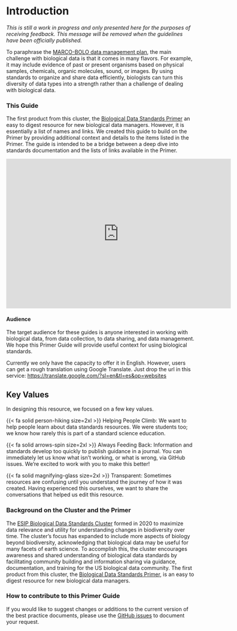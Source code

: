 # Introduction

*This is still a work in progress and only presented here for the purposes of receiving feedback. This message will be removed when the guidelines have been officially published.*

To paraphrase the [MARCO-BOLO data management plan](https://doi.org/10.5281/zenodo.8208410), the main challenge with biological data is that it comes in many flavors. For example, it may include evidence of past or present organisms based on physical samples, chemicals, organic molecules, sound, or images. By using standards to organize and share data efficiently, biologists can turn this diversity of data types into a strength rather than a challenge of dealing with biological data.

### This Guide

The first product from this cluster, the [Biological Data Standards Primer](https://doi.org/10.6084/m9.figshare.16806712.v2) an easy to digest resource for new biological data managers. However, it is essentially a list of names and links. We created this guide to build on the Primer by providing additional context and details to the items listed in the Primer. The guide is intended to be a bridge between a deep dive into standards documentation and the lists of links available in the Primer. 

<iframe src="https://widgets.figshare.com/articles/16806712/embed?show_title=1" width="600" height="400" allowfullscreen frameborder="0">

</iframe>

#### Audience

The target audience for these guides is anyone interested in working with biological data, from data collection, to data sharing, and data management. We hope this Primer Guide will provide useful context for using biological standards.

Currently we only have the capacity to offer it in English. However, users can get a rough translation using Google Translate. Just drop the url in this service: <https://translate.google.com/?sl=en&tl=es&op=websites>


::: callout-note
## Key Values

In designing this resource, we focused on a few key values.

{{< fa solid person-hiking size=2xl >}} Helping People Climb: We want to help people learn about data standards resources. We were students too; we know how rarely this is part of a standard science education.

{{< fa solid arrows-spin size=2xl  >}} Always Feeding Back: Information and standards develop too quickly to publish guidance in a journal. You can immediately let us know what isn't working, or what is wrong, via GitHub issues. We're excited to work with you to make this better!

{{< fa solid magnifying-glass size=2xl  >}} Transparent: Sometimes resources are confusing until you understand the journey of how it was created. Having experienced this ourselves, we want to share the conversations that helped us edit this resource.
:::


### Background on the Cluster and the Primer

The [ESIP Biological Data Standards Cluster](https://wiki.esipfed.org/Biological_Data_Standards_Cluster) formed in 2020 to maximize data relevance and utility for understanding changes in biodiversity over time. The cluster’s focus has expanded to include more aspects of biology beyond biodiversity, acknowledging that biological data may be useful for many facets of earth science. To accomplish this, the cluster encourages awareness and shared understanding of biological data standards by facilitating community building and information sharing via guidance, documentation, and training for the US biological data community. The first product from this cluster, the [Biological Data Standards Primer](https://doi.org/10.6084/m9.figshare.16806712.v2), is an easy to digest resource for new biological data managers.

### How to contribute to this Primer Guide

If you would like to suggest changes or additions to the current version of the best practice documents, please use the [GitHub issues](https://github.com/ESIPFed/bds-primer-best-practices/issues/new/choose) to document your request.
